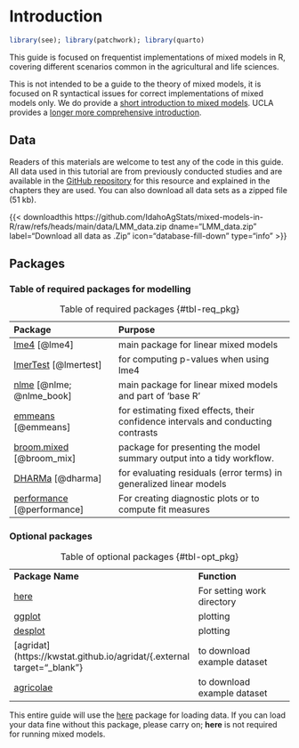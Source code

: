 # Introduction

```r
library(see); library(patchwork); library(quarto)
```


This guide is focused on frequentist implementations of mixed models in R, covering different scenarios common in the agricultural and life sciences.

This is not intended to be a guide to the theory of mixed models, it is focused on R syntactical issues for correct implementations of mixed models only. We do provide a [short introduction to mixed models](background.qmd). UCLA provides a [longer more comprehensive introduction](https://stats.oarc.ucla.edu/other/mult-pkg/introduction-to-linear-mixed-models/){.external target="_blank"}. 

## Data

Readers of this materials are welcome to test any of the code in this guide. All data used in this tutorial are from previously conducted studies and are available in the [GitHub repository](https://github.com/IdahoAgStats/mixed-models-in-R/tree/main/data){.external target="_blank"} for this resource and explained in the chapters they are used. You can also download all data sets as a zipped file (51 kb). 


{{< downloadthis https://github.com/IdahoAgStats/mixed-models-in-R/raw/refs/heads/main/data/LMM_data.zip dname="LMM_data.zip" label="Download all data as .Zip" icon="database-fill-down" type="info" >}}

## Packages

### Table of required packages for modelling

| Package            |   Purpose                               |
|:-----------------------------|:-------------------------------------------------|
| [lme4](https://CRAN.R-project.org/package=lme4){.external target="_blank"}  [@lme4]      | main package for linear mixed models                                              |
| [lmerTest](https://cran.r-project.org/web/packages/lmerTest/index.html){.external target="_blank"} [@lmertest]  | for computing p-values when using lme4                                            |
| [nlme](https://CRAN.R-project.org/package=nlme{.external target="_blank"}) [@nlme; @nlme_book]       | main package for linear mixed models and part of 'base R'                                             |
| [emmeans](https://rvlenth.github.io/emmeans/){.external target="_blank"} [@emmeans]    | for estimating fixed effects, their confidence intervals and conducting contrasts |
| [broom.mixed](https://CRAN.R-project.org/package=broom.mixed) [@broom_mix]  | package for presenting the model summary output into a tidy workflow.             |
| [DHARMa](https://CRAN.R-project.org/package=DHARMa){.external target="_blank"} [@dharma]     | for evaluating residuals (error terms) in generalized linear models               |
| [performance](https://easystats.github.io/performance/){.external target="_blank"} [@performance]  | For creating diagnostic plots or to compute fit measures                          |

: Table of required packages {#tbl-req_pkg}

### Optional packages

|                  |                             |
|:-----------------|:----------------------------|
| **Package Name** | **Function**                |
| [here](https://here.r-lib.org/){.external target="_blank"}             | For setting work directory  |
| [ggplot](https://ggplot2.tidyverse.org/){.external target="_blank"}           | plotting                    |
| [desplot](https://kwstat.github.io/desplot/){.external target="_blank"}          | plotting                    |
| [agridat](https://kwstat.github.io/agridat/{.external target="_blank"}         | to download example dataset |
| [agricolae](https://CRAN.R-project.org/package=agricolae){.external target="_blank"}      | to download example dataset |

: Table of optional packages {#tbl-opt_pkg}

This entire guide will use the [here](https://here.r-lib.org/){.external target="_blank"} package for loading data. If you can load your data fine without this package, please carry on; **here** is not required for running mixed models.
